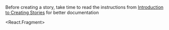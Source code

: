 
Before creating a story, take time to read the instructions from [Introduction to Creating Stories](/story/introduction-to-creating-stories--page) for better documentation

<React.Fragment>
  <div style={{ padding: '20px' }}>
    <div style={{ borderBottom: '1px solid #ccc', marginBottom: '20px' }}>
      <div style={{marginBottom: '10px'}}><Title/></div>
      <Description />
    </div>
    <div>
      <Primary/>
      <div style={{ marginBottom: '20px' }}>
        <h2>Props</h2>
        <ArgsTable story={PRIMARY_STORY} />
      </div>
      <div style={{ borderBottom: '1px solid #ccc', marginBottom: '40px'}}></div>
      <Stories title={'Other Examples'}>
      </Stories>
      
    </div>
  </div>
</React.Fragment>
